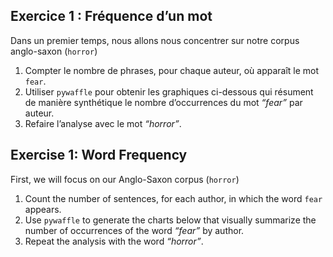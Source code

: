 :::: {.content-visible when-profile="fr"}

::: {.callout-tip}
## Exercice 1 : Fréquence d'un mot

Dans un premier temps, nous allons nous concentrer sur notre corpus anglo-saxon (`horror`)

1. Compter le nombre de phrases, pour chaque auteur, où apparaît le mot `fear`.
2. Utiliser `pywaffle` pour obtenir les graphiques ci-dessous qui résument
de manière synthétique le nombre d'occurrences du mot *"fear"* par auteur.
3. Refaire l'analyse avec le mot *"horror"*.

:::

::::

:::: {.content-visible when-profile="en"}

::: {.callout-tip}
## Exercise 1: Word Frequency

First, we will focus on our Anglo-Saxon corpus (`horror`)

1. Count the number of sentences, for each author, in which the word `fear` appears.
2. Use `pywaffle` to generate the charts below that visually summarize
the number of occurrences of the word *"fear"* by author.
3. Repeat the analysis with the word *"horror"*.

:::

::::
